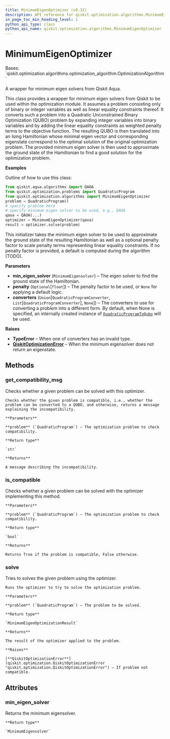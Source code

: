 ```yaml
---
title: MinimumEigenOptimizer (v0.32)
description: API reference for qiskit.optimization.algorithms.MinimumEigenOptimizer in qiskit v0.32
in_page_toc_min_heading_level: 1
python_api_type: class
python_api_name: qiskit.optimization.algorithms.MinimumEigenOptimizer
---
```


# MinimumEigenOptimizer

<Class id="qiskit.optimization.algorithms.MinimumEigenOptimizer" isDedicatedPage={true} github="https://github.com/qiskit-community/qiskit-aqua/tree/stable/0.9/qiskit/optimization/algorithms/minimum_eigen_optimizer.py" signature="MinimumEigenOptimizer(min_eigen_solver, penalty=None, converters=None)" modifiers="class">
  Bases: `qiskit.optimization.algorithms.optimization_algorithm.OptimizationAlgorithm`

  A wrapper for minimum eigen solvers from Qiskit Aqua.

  This class provides a wrapper for minimum eigen solvers from Qiskit to be used within the optimization module. It assumes a problem consisting only of binary or integer variables as well as linear equality constraints thereof. It converts such a problem into a Quadratic Unconstrained Binary Optimization (QUBO) problem by expanding integer variables into binary variables and by adding the linear equality constraints as weighted penalty terms to the objective function. The resulting QUBO is then translated into an Ising Hamiltonian whose minimal eigen vector and corresponding eigenstate correspond to the optimal solution of the original optimization problem. The provided minimum eigen solver is then used to approximate the ground state of the Hamiltonian to find a good solution for the optimization problem.

  **Examples**

  Outline of how to use this class:

  ```python
  from qiskit.aqua.algorithms import QAOA
  from qiskit.optimization.problems import QuadraticProgram
  from qiskit.optimization.algorithms import MinimumEigenOptimizer
  problem = QuadraticProgram()
  # specify problem here
  # specify minimum eigen solver to be used, e.g., QAOA
  qaoa = QAOA(...)
  optimizer = MinimumEigenOptimizer(qaoa)
  result = optimizer.solve(problem)
  ```

  This initializer takes the minimum eigen solver to be used to approximate the ground state of the resulting Hamiltonian as well as a optional penalty factor to scale penalty terms representing linear equality constraints. If no penalty factor is provided, a default is computed during the algorithm (TODO).

  **Parameters**

  *   **min\_eigen\_solver** (`MinimumEigensolver`) – The eigen solver to find the ground state of the Hamiltonian.
  *   **penalty** (`Optional`\[`float`]) – The penalty factor to be used, or `None` for applying a default logic.
  *   **converters** (`Union`\[`QuadraticProgramConverter`, `List`\[`QuadraticProgramConverter`], `None`]) – The converters to use for converting a problem into a different form. By default, when None is specified, an internally created instance of [`QuadraticProgramToQubo`](qiskit.optimization.converters.QuadraticProgramToQubo "qiskit.optimization.converters.QuadraticProgramToQubo") will be used.

  **Raises**

  *   **TypeError** – When one of converters has an invalid type.
  *   [**QiskitOptimizationError**](qiskit.optimization.QiskitOptimizationError "qiskit.optimization.QiskitOptimizationError") – When the minimum eigensolver does not return an eigenstate.

  ## Methods

  <span id="qiskit-optimization-algorithms-minimumeigenoptimizer-get-compatibility-msg" />

  ### get\_compatibility\_msg

  <Function id="qiskit.optimization.algorithms.MinimumEigenOptimizer.get_compatibility_msg" signature="MinimumEigenOptimizer.get_compatibility_msg(problem)">
    Checks whether a given problem can be solved with this optimizer.

    Checks whether the given problem is compatible, i.e., whether the problem can be converted to a QUBO, and otherwise, returns a message explaining the incompatibility.

    **Parameters**

    **problem** (`QuadraticProgram`) – The optimization problem to check compatibility.

    **Return type**

    `str`

    **Returns**

    A message describing the incompatibility.
  </Function>

  <span id="qiskit-optimization-algorithms-minimumeigenoptimizer-is-compatible" />

  ### is\_compatible

  <Function id="qiskit.optimization.algorithms.MinimumEigenOptimizer.is_compatible" signature="MinimumEigenOptimizer.is_compatible(problem)">
    Checks whether a given problem can be solved with the optimizer implementing this method.

    **Parameters**

    **problem** (`QuadraticProgram`) – The optimization problem to check compatibility.

    **Return type**

    `bool`

    **Returns**

    Returns True if the problem is compatible, False otherwise.
  </Function>

  <span id="qiskit-optimization-algorithms-minimumeigenoptimizer-solve" />

  ### solve

  <Function id="qiskit.optimization.algorithms.MinimumEigenOptimizer.solve" signature="MinimumEigenOptimizer.solve(problem)">
    Tries to solves the given problem using the optimizer.

    Runs the optimizer to try to solve the optimization problem.

    **Parameters**

    **problem** (`QuadraticProgram`) – The problem to be solved.

    **Return type**

    `MinimumEigenOptimizationResult`

    **Returns**

    The result of the optimizer applied to the problem.

    **Raises**

    [**QiskitOptimizationError**](qiskit.optimization.QiskitOptimizationError "qiskit.optimization.QiskitOptimizationError") – If problem not compatible.
  </Function>

  ## Attributes

  ### min\_eigen\_solver

  <Attribute id="qiskit.optimization.algorithms.MinimumEigenOptimizer.min_eigen_solver">
    Returns the minimum eigensolver.

    **Return type**

    `MinimumEigensolver`
  </Attribute>
</Class>

